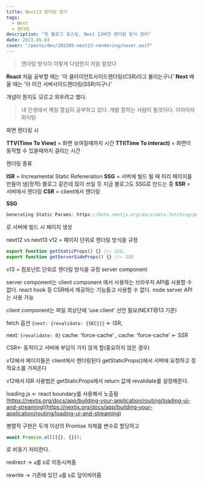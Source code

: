 ```yaml
---
title: Next13 렌더링 방식
tags:
  - Next
  - 랜더링
description: "첫 블로그 포스팅, Next 13버전 렌더링 방식 정리"
date: 2023.05.03
cover: "/posts/dev/202305-next13-rendering/cover.avif"
---
```


<Blockquote type="info">렌더링 방식이 이렇게 다양한지 처음 알았다</Blockquote>

**React** 처음 공부할 때는 '아 클라이언트사이드렌더링(CSR)라고 불리는구나'
**Next** 배울 때는 '아 이건 서버사이드렌더링(SSR)이구나'

개념이 뭔지도 모르고 외우려고 했다.

<Blockquote type="info">
  내 인생에서 제일 열심히 공부하고 있다. 개발 잘하는 사람이 될것이다. 아자아자
  화이팅
</Blockquote>

화면 렌더링 시

**TTV(Time To View)** = 화면 보여질때까지 시간
**TTI(Time To interact)** = 화면이 동작할 수 있을때까지 걸리는 시간

렌더링 종류

**ISR** = Increamental Static Refeneration
**SSG** = 서버에 빌드 될 때 미리 페이지를 만들어 냄(정적) 블로그 같은데 많이 쓰일 듯 지금 블로그도 SSG로 만드는 중
**SSR** = 서버에서 렌더링
**CSR** = client에서 렌더링

**SSG**

```js
Generating Static Params: https://beta.nextjs.org/docs/data-fetching/generating-static-params

```

로 서버에 빌드 시 페이지 생성

next12 vs next13
v12 = 페이지 단위로 렌더링 방식을 규정

```js
export function getStaticProps() {} //← SSG,
export function getServerSideProps() {} //← SSR
```

v13 = 컴포넌트 단위로 렌더링 방식을 규정 server component

server component는 client component 에서 사용하는 브라우저 API를 사용할 수 없다.
react hook 등 CSR에서 제공하는 기능들고 사용할 수 없다.
node server API는 사용 가능

client component는 파일 최상단에 ‘use client’ 선언 필요(NEXT@13 기준)

fetch 옵션 `{next: {revalidate: {SEC}}}` ← ISR,

next: `{revalidate: 0}` cache: ‘force-cache’ , cache: ‘force-cache’ ← SSR

CSR← 동적이고 서버에 부담이 가지 않게 할(중요하지 않은 경우)

v12에서 페이지들은 client에서 렌더링된다 getStaticProps()에서 서버에 요청하고 정적요소를 가져온다

v12에서 ISR 사용법은 getStaticProps에서 return 값에 revalidate를 설정해준다.

loading.js ← react boundary를 사용해서 노출됨
[https://nextjs.org/docs/app/building-your-application/routing/loading-ui-and-streaming](https://nextjs.org/docs/app/building-your-application/routing/loading-ui-and-streaming)

병렬적 구현은 두개 이상의 Promise 자체를 변수로 할당하고

```js
await Promise.all([{}, {}]);
```

로 비동기 처리한다.

redirect → `a`를 `b`로 이동시켜줌

rewrite → 기존에 있던 `a`를 `b`로 덮어씌어줌
